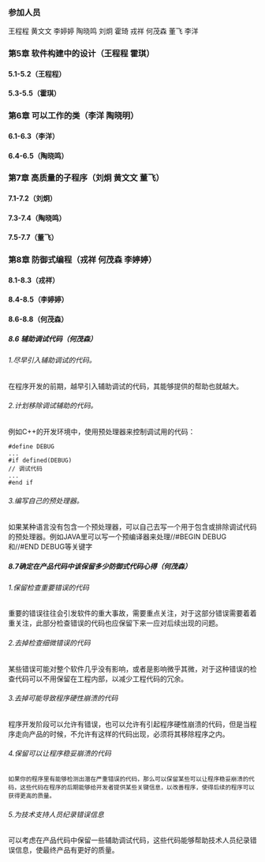 === 参加人员 ===
王程程  黄文文  李婷婷  陶晓鸣  刘炯  霍琦  戎祥  何茂森  董飞  李洋

=== 第5章 软件构建中的设计（王程程 霍琪）===
====5.1-5.2（王程程）====
====5.3-5.5（霍琪）====
=== 第6章 可以工作的类（李洋 陶晓明）===
====6.1-6.3（李洋）====
====6.4-6.5（陶晓鸣）====
=== 第7章 高质量的子程序（刘炯 黄文文 董飞）===
====7.1-7.2（刘炯）====
====7.3-7.4（陶晓鸣）====
====7.5-7.7（董飞）====
=== 第8章 防御式编程（戎祥 何茂森 李婷婷）===
====8.1-8.3（戎祥）====
====8.4-8.5（李婷婷）====
====8.6-8.8（何茂森）====

=====8.6 辅助调试代码（何茂森）=====
======1.尽早引入辅助调试的代码。======
在程序开发的前期，越早引入辅助调试的代码，其能够提供的帮助也就越大。
======2.计划移除调试辅助的代码。======
例如C++的开发环境中，使用预处理器来控制调试用的代码：
<pre>
#define DEBUG
...
#if defined(DEBUG)
// 调试代码
...
#end if
</pre>
======3.编写自己的预处理器。======
如果某种语言没有包含一个预处理器，可以自己去写一个用于包含或排除调试代码的预处理器。例如JAVA里可以写一个预编译器来处理//#BEGIN DEBUG和//#END DEBUG等关键字


=====8.7确定在产品代码中该保留多少防御式代码心得（何茂森）=====
======1.保留检查重要错误的代码======
重要的错误往往会引发软件的重大事故，需要重点关注，对于这部分错误需要着着重关注，此部分检查错误的代码也应保留下来一应对后续出现的问题。

======2.去掉检查细微错误的代码======
某些错误可能对整个软件几乎没有影响，或者是影响微乎其微，对于这种错误的检查代码可以不用保留在工程内部，以减少工程代码的冗余。

======3.去掉可能导致程序硬性崩溃的代码======
程序开发阶段可以允许有错误，也可以允许有引起程序硬性崩溃的代码，但是当程序走向产品的时候，不允许有这样的代码出现，必须将其移除程序之内。

======4.保留可以让程序稳妥崩溃的代码======
 如果你的程序里有能够检测出潜在严重错误的代码，那么可以保留某些可以让程序稳妥崩溃的代码，这些代码在程序的后期能够给开发者提供某些关键信息，以改善程序，使得后续的程序可以获得更高的质量。
======5.为技术支持人员纪录错误信息======
可以考虑在产品代码中保留一些辅助调试代码，这些代码能够帮助技术人员纪录错误信息，使最终产品有更好的质量。


